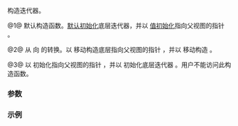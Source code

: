 {{cpp/ranges/zip_transform_view/iterator/title|''iterator''}}
{{cpp/ranges/zip_transform_view/navbar}}

{{dcl begin}}
{{dcl|num=1|since=c++23|1=
/*iterator*/iterator() = default;
}}
{{dcl|num=2|since=c++23|1=
constexpr /*iterator*/( /*iterator*/&lt;!Const&gt; i )
    requires Const &amp;&amp;
             std::convertible_to&lt;/*ziperator*/&lt;false&gt;, /*ziperator*/&lt;Const&gt;&gt;;
}}
{{dcl|num=3|notes={{mark expos}}|1=
constexpr /*iterator*/( Parent&amp; parent, /*ziperator*/&lt;Const&gt; inner );
}}
{{dcl end}}

构造迭代器。

@1@ 默认构造函数。[[cpp/language/default initialization|默认初始化]]底层迭代器，并以 {{c|nullptr}} [[cpp/language/value initialization|值初始化]]指向父视图的指针 {{lc|ranges::zip_transform_view}}。

@2@ 从 {{c|/*iterator*/&lt;false&gt;}} 向 {{c|/*iterator*/&lt;true&gt;}} 的转换。以 {{c|i.parent_}} 移动构造底层指向父视图的指针 {{rlpi|/#数据成员|parent_}}，并以 {{c|std::move(i.inner_)}} 移动构造 {{rlpi|/#数据成员|inner_}}。

@3@ 以 {{c|std::addressof(parent)}} 初始化指向父视图的指针 {{tti|parent_}}，并以 {{c|std::move(inner)}} 初始化底层迭代器 {{tti|inner_}}。用户不能访问此构造函数。

===参数===
{{par begin}}
{{par|i|{{c|/*iterator*/&lt;false&gt;}}}}
{{par|parent|（可能 const 限定的）{{lc|ranges::zip_transform_view}}}}
{{par|inner|[[cpp/ranges/zip_transform_view#成员类型|{{tti|ziperator}}{{tt|&lt;Const&gt;}}]] 类型的迭代器}}
{{par end}}

===示例===
{{example
|code=
|output=
}}

{{langlinks|de|en|es|ja|ru}}